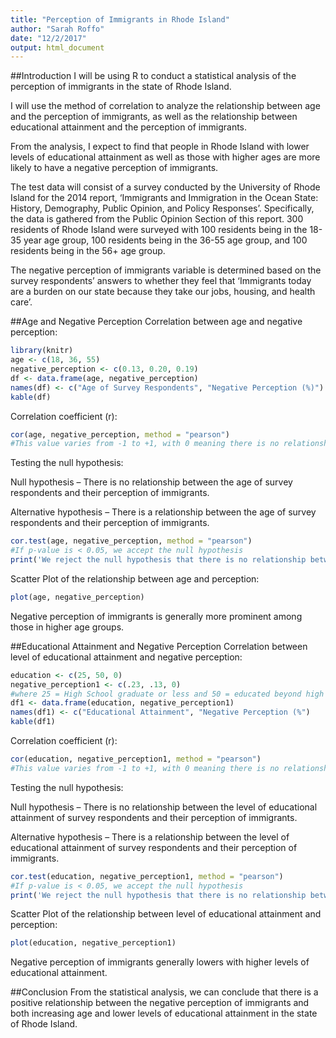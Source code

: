 ```yaml
---
title: "Perception of Immigrants in Rhode Island"
author: "Sarah Roffo"
date: "12/2/2017"
output: html_document
---
```


##Introduction 
I will be using R to conduct a statistical analysis of the perception of immigrants in the state of Rhode Island.

I will use the method of correlation to analyze the relationship between age and the perception of immigrants, as well as the relationship between educational attainment and the perception of immigrants. 

From the analysis, I expect to find that people in Rhode Island with lower levels of educational attainment as well as those with higher ages are more likely to have a negative perception of immigrants.

The test data will consist of a survey conducted by the University of Rhode Island for the 2014 report, 'Immigrants and Immigration in the Ocean State: History, Demography, Public Opinion, and Policy Responses'. Specifically, the data is gathered from the Public Opinion Section of this report. 300 residents of Rhode Island were surveyed with 100 residents being in the 18-35 year age group, 100 residents being in the 36-55 age group, and 100 residents being in the 56+ age group. 

The negative perception of immigrants variable is determined based on the survey respondents' answers to whether they feel that 'Immigrants today are a burden on our state because they take our jobs, housing, and health care'. 

##Age and Negative Perception
Correlation between age and negative perception:
```r
library(knitr)
age <- c(18, 36, 55)
negative_perception <- c(0.13, 0.20, 0.19)
df <- data.frame(age, negative_perception)
names(df) <- c("Age of Survey Respondents", "Negative Perception (%)")
kable(df)
```

Correlation coefficient (r):
```r
cor(age, negative_perception, method = "pearson")
#This value varies from -1 to +1, with 0 meaning there is no relationship
```


Testing the null hypothesis:

Null hypothesis -- There is no relationship between the age of survey respondents and their perception of immigrants.

Alternative hypothesis -- There is a relationship between the age of survey respondents and their perception of immigrants.
```r
cor.test(age, negative_perception, method = "pearson")
#If p-value is < 0.05, we accept the null hypothesis
print('We reject the null hypothesis that there is no relationship between age and perception of immigrants.')
```

Scatter Plot of the relationship between age and perception:
```r
plot(age, negative_perception)
```

Negative perception of immigrants is generally more prominent among those in higher age groups.

##Educational Attainment and Negative Perception
Correlation between level of educational attainment and negative perception:
```r
education <- c(25, 50, 0)
negative_perception1 <- c(.23, .13, 0)
#where 25 = High School graduate or less and 50 = educated beyond high school, and 0 is a placeholder value
df1 <- data.frame(education, negative_perception1)
names(df1) <- c("Educational Attainment", "Negative Perception (%")
kable(df1)
```

Correlation coefficient (r):
```r
cor(education, negative_perception1, method = "pearson")
#This value varies from -1 to +1, with 0 meaning there is no relationship
```

Testing the null hypothesis:

Null hypothesis -- There is no relationship between the level of educational attainment of survey respondents and their perception of immigrants.

Alternative hypothesis -- There is a relationship between the level of educational attainment of survey respondents and their perception of immigrants.
```r
cor.test(education, negative_perception1, method = "pearson")
#If p-value is < 0.05, we accept the null hypothesis
print('We reject the null hypothesis that there is no relationship between level of educational attainment and perception of immigrants.')
```

Scatter Plot of the relationship between level of educational attainment and perception:
```r
plot(education, negative_perception1)
```

Negative perception of immigrants generally lowers with higher levels of educational attainment.

##Conclusion
From the statistical analysis, we can conclude that there is a positive relationship between the negative perception of immigrants and both increasing age and lower levels of educational attainment in the state of Rhode Island. 

